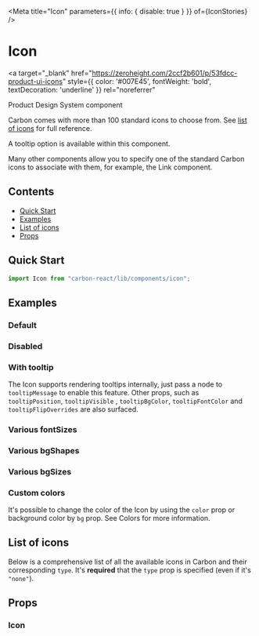 


<Meta title="Icon" parameters={{ info: { disable: true } }} of={IconStories} />

# Icon

<a
  target="_blank"
  href="https://zeroheight.com/2ccf2b601/p/53fdcc-product-ui-icons"
  style={{ color: '#007E45', fontWeight: 'bold', textDecoration: 'underline' }}
  rel="noreferrer"
>
  Product Design System component 
</a>

Carbon comes with more than 100 standard icons to choose from. See [list of icons](#list-of-icons) for full reference.

A tooltip option is available within this component.

Many other components allow you to specify one of the standard Carbon icons to associate with them, for example, the Link component.

## Contents

- [Quick Start](#quick-start)
- [Examples](#examples)
- [List of icons](#list-of-icons)
- [Props](#props)

## Quick Start

```javascript
import Icon from "carbon-react/lib/components/icon";
```

## Examples

### Default

<Canvas of={IconStories.Default} />

### Disabled

<Canvas of={IconStories.Disabled} />

### With tooltip

The Icon supports rendering tooltips internally, just pass a node to `tooltipMessage` to enable this feature. Other props,
such as `tooltipPosition`, `tooltipVisible` , `tooltipBgColor`, `tooltipFontColor` and `tooltipFlipOverrides` are also surfaced.

<Canvas of={IconStories.WithTooltip} />

### Various fontSizes

<Canvas of={IconStories.VariousFontSizes} />

### Various bgShapes

<Canvas of={IconStories.VariousBgShapes} />

### Various bgSizes

<Canvas of={IconStories.VariousBgSizes} />

### Custom colors

It's possible to change the color of the Icon by using the `color` prop or background color by `bg` prop.
See <LinkTo kind="Documentation/Colors" name="page" story="page">Colors</LinkTo> for more information.

<Canvas name="custom colors"
    of={IconStories.CustomColors}
  />

## List of icons

Below is a comprehensive list of all the available icons in Carbon and their corresponding `type`.
It's **required** that the `type` prop is specified (even if it's `"none"`).

<Canvas name="list of icons"
    of={IconStories.ListOfIcons}
  />

## Props

### Icon

<ArgTypes of={IconStories} />

